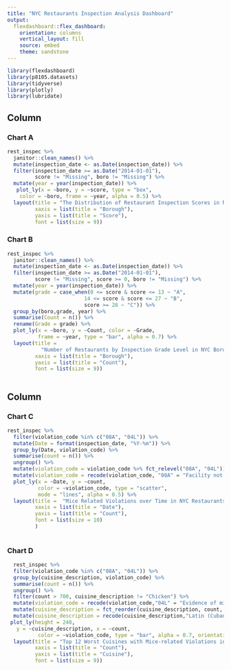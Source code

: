```yaml
---
title: "NYC Restaurants Inspection Analysis Dashboard"
output: 
  flexdashboard::flex_dashboard:
    orientation: columns
    vertical_layout: fill
    source: embed
    theme: sandstone
---
```


```r
library(flexdashboard)
library(p8105.datasets)
library(tidyverse)
library(plotly)
library(lubridate)
```

Column {data-width=500}
-----------------------------------------------------------------------

### Chart A

```r
rest_inspec %>% 
  janitor::clean_names() %>% 
  mutate(inspection_date <- as.Date(inspection_date)) %>%
  filter(inspection_date >= as.Date("2014-01-01"), 
         score != "Missing", boro != "Missing") %>%
  mutate(year = year(inspection_date)) %>%
   plot_ly(x = ~boro, y = ~score, type = "box",
    color = ~boro, frame = ~year, alpha = 0.5) %>% 
  layout(title = "The Distribution of Restaurant Inspection Scores in NYC Boroughs",
         xaxis = list(title = "Borough"),
         yaxis = list(title = "Score"),
         font = list(size = 9))
```

### Chart B

```r
rest_inspec %>% 
  janitor::clean_names() %>% 
  mutate(inspection_date <- as.Date(inspection_date)) %>%
  filter(inspection_date >= as.Date("2014-01-01"), 
         score != "Missing", score >= 0, boro != "Missing") %>%
  mutate(year = year(inspection_date)) %>%
  mutate(grade = case_when(0 <= score & score <= 13 ~ "A",
                         14 <= score & score <= 27 ~ "B",
                         score >= 28 ~ "C")) %>%
  group_by(boro,grade, year) %>%
  summarise(Count = n()) %>%
  rename(Grade = grade) %>%
  plot_ly(x = ~boro, y = ~Count, color = ~Grade, 
          frame = ~year, type = "bar", alpha = 0.7) %>% 
  layout(title = 
           "Number of Restaurants by Inspection Grade Level in NYC Boroughs",
         xaxis = list(title = "Borough"),
         yaxis = list(title = "Count"),
         font = list(size = 9))
  
```

Column  {data-height=500}
-----------------------------------------------------------------------
### Chart C

```r
rest_inspec %>%
  filter(violation_code %in% c("08A", "04L")) %>%
  mutate(Date = format(inspection_date, "%Y-%m")) %>%
  group_by(Date, violation_code) %>%
  summarise(count = n()) %>%
  ungroup() %>%
  mutate(violation_code = violation_code %>% fct_relevel("08A", "04L")) %>%
  mutate(violation_code = recode(violation_code, "08A" = "Facility not vermin proof", "04L" = "Evidence of mice or live mice")) %>%
  plot_ly(x = ~Date, y = ~count,
          color = ~violation_code, type = "scatter", 
          mode = "lines", alpha = 0.5) %>%
  layout(title =  "Mice Related Violations over Time in NYC Restaurants",
         xaxis = list(title = "Date"),
         yaxis = list(title = "Count"),
         font = list(size = 10)
         )
  
```

### Chart D

```r
  rest_inspec %>%
  filter(violation_code %in% c("08A", "04L")) %>%
  group_by(cuisine_description, violation_code) %>%
  summarise(count = n()) %>%
  ungroup() %>%
  filter(count > 700, cuisine_description != "Chicken") %>%
  mutate(violation_code = recode(violation_code,"04L" = "Evidence of mice or live mice", "08A" = "Facility not vermin proof")) %>%
  mutate(cuisine_description = fct_reorder(cuisine_description, count, .desc = FALSE)) %>%
  mutate(cuisine_description = recode(cuisine_description,"Latin (Cuban, Dominican, Puerto Rican, South & Central American)" = "Latin" )) %>% 
 plot_ly(height = 240, 
   y = ~cuisine_description, x = ~count,
          color = ~violation_code, type = "bar", alpha = 0.7, orientation = 'h') %>%
  layout(title = "Top 12 Worst Cuisines with Mice-related Violations in NYC Boroughs",
         xaxis = list(title = "Count"),
         yaxis = list(title = "Cuisine"),
         font = list(size = 9))
  
```

